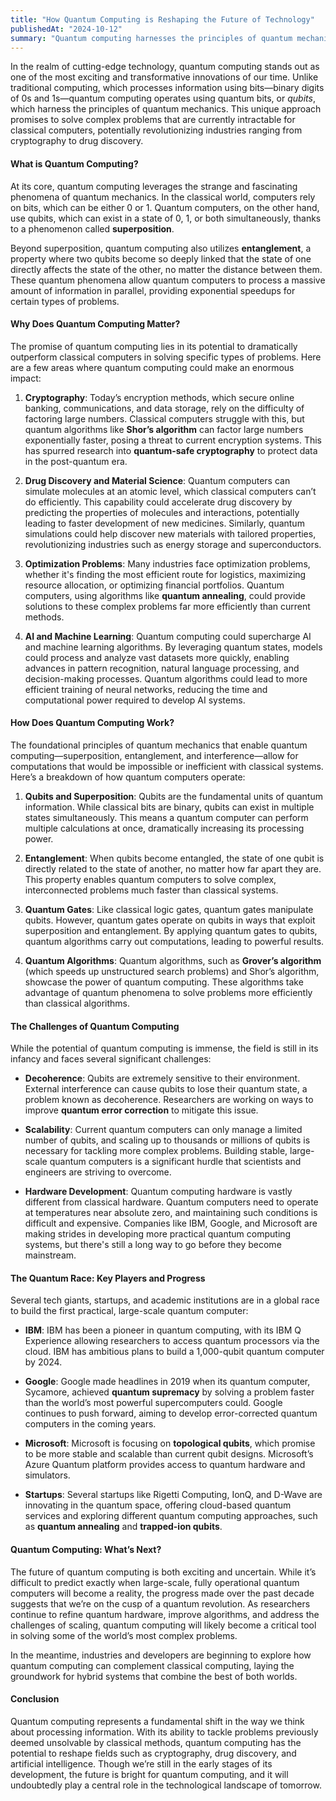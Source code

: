 ```yaml
---
title: "How Quantum Computing is Reshaping the Future of Technology"
publishedAt: "2024-10-12"
summary: "Quantum computing harnesses the principles of quantum mechanics, utilizing qubits for vastly superior processing power, enabling breakthroughs in cryptography, drug discovery, optimization, and AI."
---
```


In the realm of cutting-edge technology, quantum computing stands out as one of the most exciting and transformative innovations of our time. Unlike traditional computing, which processes information using bits—binary digits of 0s and 1s—quantum computing operates using quantum bits, or _qubits_, which harness the principles of quantum mechanics. This unique approach promises to solve complex problems that are currently intractable for classical computers, potentially revolutionizing industries ranging from cryptography to drug discovery.

#### What is Quantum Computing?

At its core, quantum computing leverages the strange and fascinating phenomena of quantum mechanics. In the classical world, computers rely on bits, which can be either 0 or 1. Quantum computers, on the other hand, use qubits, which can exist in a state of 0, 1, or both simultaneously, thanks to a phenomenon called **superposition**.

Beyond superposition, quantum computing also utilizes **entanglement**, a property where two qubits become so deeply linked that the state of one directly affects the state of the other, no matter the distance between them. These quantum phenomena allow quantum computers to process a massive amount of information in parallel, providing exponential speedups for certain types of problems.

#### Why Does Quantum Computing Matter?

The promise of quantum computing lies in its potential to dramatically outperform classical computers in solving specific types of problems. Here are a few areas where quantum computing could make an enormous impact:

1. **Cryptography**: Today’s encryption methods, which secure online banking, communications, and data storage, rely on the difficulty of factoring large numbers. Classical computers struggle with this, but quantum algorithms like **Shor’s algorithm** can factor large numbers exponentially faster, posing a threat to current encryption systems. This has spurred research into **quantum-safe cryptography** to protect data in the post-quantum era.

2. **Drug Discovery and Material Science**: Quantum computers can simulate molecules at an atomic level, which classical computers can’t do efficiently. This capability could accelerate drug discovery by predicting the properties of molecules and interactions, potentially leading to faster development of new medicines. Similarly, quantum simulations could help discover new materials with tailored properties, revolutionizing industries such as energy storage and superconductors.

3. **Optimization Problems**: Many industries face optimization problems, whether it's finding the most efficient route for logistics, maximizing resource allocation, or optimizing financial portfolios. Quantum computers, using algorithms like **quantum annealing**, could provide solutions to these complex problems far more efficiently than current methods.

4. **AI and Machine Learning**: Quantum computing could supercharge AI and machine learning algorithms. By leveraging quantum states, models could process and analyze vast datasets more quickly, enabling advances in pattern recognition, natural language processing, and decision-making processes. Quantum algorithms could lead to more efficient training of neural networks, reducing the time and computational power required to develop AI systems.

#### How Does Quantum Computing Work?

The foundational principles of quantum mechanics that enable quantum computing—superposition, entanglement, and interference—allow for computations that would be impossible or inefficient with classical systems. Here’s a breakdown of how quantum computers operate:

1. **Qubits and Superposition**: Qubits are the fundamental units of quantum information. While classical bits are binary, qubits can exist in multiple states simultaneously. This means a quantum computer can perform multiple calculations at once, dramatically increasing its processing power.

2. **Entanglement**: When qubits become entangled, the state of one qubit is directly related to the state of another, no matter how far apart they are. This property enables quantum computers to solve complex, interconnected problems much faster than classical systems.

3. **Quantum Gates**: Like classical logic gates, quantum gates manipulate qubits. However, quantum gates operate on qubits in ways that exploit superposition and entanglement. By applying quantum gates to qubits, quantum algorithms carry out computations, leading to powerful results.

4. **Quantum Algorithms**: Quantum algorithms, such as **Grover’s algorithm** (which speeds up unstructured search problems) and Shor’s algorithm, showcase the power of quantum computing. These algorithms take advantage of quantum phenomena to solve problems more efficiently than classical algorithms.

#### The Challenges of Quantum Computing

While the potential of quantum computing is immense, the field is still in its infancy and faces several significant challenges:

- **Decoherence**: Qubits are extremely sensitive to their environment. External interference can cause qubits to lose their quantum state, a problem known as decoherence. Researchers are working on ways to improve **quantum error correction** to mitigate this issue.

- **Scalability**: Current quantum computers can only manage a limited number of qubits, and scaling up to thousands or millions of qubits is necessary for tackling more complex problems. Building stable, large-scale quantum computers is a significant hurdle that scientists and engineers are striving to overcome.

- **Hardware Development**: Quantum computing hardware is vastly different from classical hardware. Quantum computers need to operate at temperatures near absolute zero, and maintaining such conditions is difficult and expensive. Companies like IBM, Google, and Microsoft are making strides in developing more practical quantum computing systems, but there's still a long way to go before they become mainstream.

#### The Quantum Race: Key Players and Progress

Several tech giants, startups, and academic institutions are in a global race to build the first practical, large-scale quantum computer:

- **IBM**: IBM has been a pioneer in quantum computing, with its IBM Q Experience allowing researchers to access quantum processors via the cloud. IBM has ambitious plans to build a 1,000-qubit quantum computer by 2024.

- **Google**: Google made headlines in 2019 when its quantum computer, Sycamore, achieved **quantum supremacy** by solving a problem faster than the world’s most powerful supercomputers could. Google continues to push forward, aiming to develop error-corrected quantum computers in the coming years.

- **Microsoft**: Microsoft is focusing on **topological qubits**, which promise to be more stable and scalable than current qubit designs. Microsoft’s Azure Quantum platform provides access to quantum hardware and simulators.

- **Startups**: Several startups like Rigetti Computing, IonQ, and D-Wave are innovating in the quantum space, offering cloud-based quantum services and exploring different quantum computing approaches, such as **quantum annealing** and **trapped-ion qubits**.

#### Quantum Computing: What’s Next?

The future of quantum computing is both exciting and uncertain. While it’s difficult to predict exactly when large-scale, fully operational quantum computers will become a reality, the progress made over the past decade suggests that we’re on the cusp of a quantum revolution. As researchers continue to refine quantum hardware, improve algorithms, and address the challenges of scaling, quantum computing will likely become a critical tool in solving some of the world’s most complex problems.

In the meantime, industries and developers are beginning to explore how quantum computing can complement classical computing, laying the groundwork for hybrid systems that combine the best of both worlds.

#### Conclusion

Quantum computing represents a fundamental shift in the way we think about processing information. With its ability to tackle problems previously deemed unsolvable by classical methods, quantum computing has the potential to reshape fields such as cryptography, drug discovery, and artificial intelligence. Though we’re still in the early stages of its development, the future is bright for quantum computing, and it will undoubtedly play a central role in the technological landscape of tomorrow.
